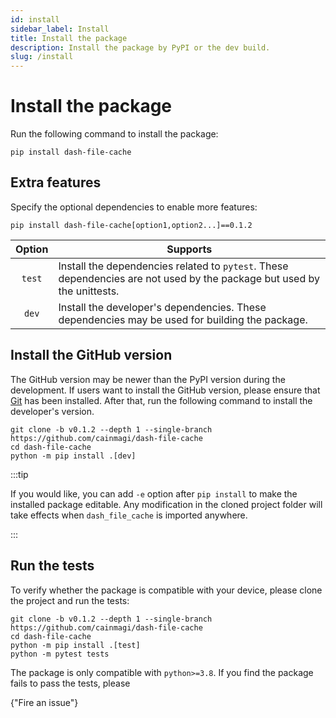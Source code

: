 ```yaml
---
id: install
sidebar_label: Install
title: Install the package
description: Install the package by PyPI or the dev build.
slug: /install
---
```




# Install the package

Run the following command to install the package:

```shell
pip install dash-file-cache
```

## Extra features

Specify the optional dependencies to enable more features:

```shell
pip install dash-file-cache[option1,option2...]==0.1.2
```

| Option | <center>Supports</center>                                                                                               |
| :----: | :---------------------------------------------------------------------------------------------------------------------- |
| `test` | Install the dependencies related to `pytest`. These dependencies are not used by the package but used by the unittests. |
| `dev`  | Install the developer's dependencies. These dependencies may be used for building the package.                          |

## Install the GitHub version

The GitHub version may be newer than the PyPI version during the development.
If users want to install the GitHub version, please ensure that [Git<IconExternalLink/>][link-git] has been installed.
After that, run the following command to install the developer's version.

```shell
git clone -b v0.1.2 --depth 1 --single-branch https://github.com/cainmagi/dash-file-cache
cd dash-file-cache
python -m pip install .[dev]
```

:::tip

If you would like, you can add `-e` option after `pip install` to make the installed package editable. Any modification in the cloned project folder
will take effects when `dash_file_cache` is imported anywhere.

:::

## Run the tests

To verify whether the package is compatible with your device, please clone the project and run the tests:

```shell
git clone -b v0.1.2 --depth 1 --single-branch https://github.com/cainmagi/dash-file-cache
cd dash-file-cache
python -m pip install .[test]
python -m pytest tests
```

The package is only compatible with `python>=3.8`. If you find the package fails to pass the tests, please

<p>
  <DarkButton to={repoURL("issues/new/choose")} icon={octInfo16}>
    {"Fire an issue"}
  </DarkButton>
</p>

[link-git]: https://git-scm.com/downloads
